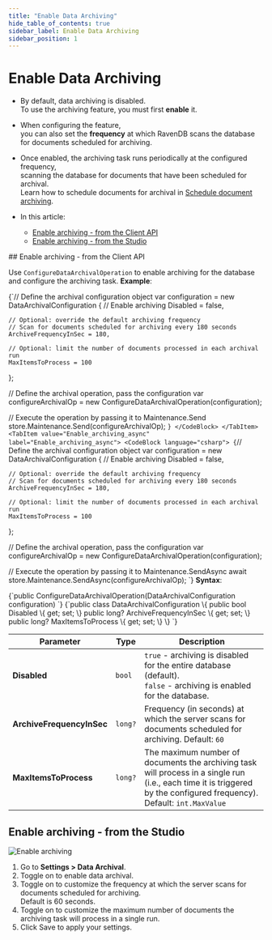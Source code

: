 ---
title: "Enable Data Archiving"
hide_table_of_contents: true
sidebar_label: Enable Data Archiving
sidebar_position: 1
---




# Enable Data Archiving
<LanguageSwitcher supportedLanguages={supportedLanguages} />
<LanguageContent language="csharp">

<Admonition type="note" title="">

* By default, data archiving is disabled.  
  To use the archiving feature, you must first **enable** it.
 
* When configuring the feature,  
  you can also set the **frequency** at which RavenDB scans the database for documents scheduled for archiving.

* Once enabled, the archiving task runs periodically at the configured frequency,  
  scanning the database for documents that have been scheduled for archival.  
  Learn how to schedule documents for archival in [Schedule document archiving](../data-archival/schedule-document-archiving.mdx).

* In this article:
  * [Enable archiving - from the Client API](../data-archival/enable-data-archiving.mdx#enable-archiving---from-the-client-api)
  * [Enable archiving - from the Studio](../data-archival/enable-data-archiving.mdx#enable-archiving---from-the-studio)  

</Admonition>
## Enable archiving - from the Client API
 
Use `ConfigureDataArchivalOperation` to enable archiving for the database and configure the archiving task.
**Example**:

<Tabs groupId='languageSyntax'>
<TabItem value="Enable_archiving" label="Enable_archiving">
<CodeBlock language="csharp">
{`// Define the archival configuration object
var configuration = new DataArchivalConfiguration
{
    // Enable archiving
    Disabled = false,

    // Optional: override the default archiving frequency
    // Scan for documents scheduled for archiving every 180 seconds 
    ArchiveFrequencyInSec = 180,
    
    // Optional: limit the number of documents processed in each archival run
    MaxItemsToProcess = 100 
};

// Define the archival operation, pass the configuration 
var configureArchivalOp = new ConfigureDataArchivalOperation(configuration);
    
// Execute the operation by passing it to Maintenance.Send
store.Maintenance.Send(configureArchivalOp);
`}
</CodeBlock>
</TabItem>
<TabItem value="Enable_archiving_async" label="Enable_archiving_async">
<CodeBlock language="csharp">
{`// Define the archival configuration object
var configuration = new DataArchivalConfiguration
{
    // Enable archiving
    Disabled = false,
    
    // Optional: override the default archiving frequency
    // Scan for documents scheduled for archiving every 180 seconds 
    ArchiveFrequencyInSec = 180,
    
    // Optional: limit the number of documents processed in each archival run
    MaxItemsToProcess = 100 
};

// Define the archival operation, pass the configuration 
var configureArchivalOp = new ConfigureDataArchivalOperation(configuration);
    
// Execute the operation by passing it to Maintenance.SendAsync
await store.Maintenance.SendAsync(configureArchivalOp);
`}
</CodeBlock>
</TabItem>
</Tabs>
**Syntax**:

<TabItem value="syntax_1" label="syntax_1">
<CodeBlock language="csharp">
{`public ConfigureDataArchivalOperation(DataArchivalConfiguration configuration)
`}
</CodeBlock>
</TabItem>

<TabItem value="syntax_2" label="syntax_2">
<CodeBlock language="csharp">
{`public class DataArchivalConfiguration
\{
    public bool Disabled \{ get; set; \}
    public long? ArchiveFrequencyInSec \{ get; set; \}
    public long? MaxItemsToProcess \{ get; set; \}
\}
`}
</CodeBlock>
</TabItem>

| Parameter                 | Type    | Description                                                                                                                                                            |
|---------------------------|---------|------------------------------------------------------------------------------------------------------------------------------------------------------------------------|
| **Disabled**              | `bool`  | `true` - archiving is disabled for the entire database (default).<br/>`false` - archiving is enabled for the database.                                                  |
| **ArchiveFrequencyInSec** | `long?` | Frequency (in seconds) at which the server scans for documents scheduled for archiving. Default: `60`                                                                  |
| **MaxItemsToProcess**     | `long?` | The maximum number of documents the archiving task will process in a single run (i.e., each time it is triggered by the configured frequency). Default: `int.MaxValue` |



## Enable archiving - from the Studio

![Enable archiving](./assets/enable-archiving.png)

1. Go to **Settings &gt; Data Archival**.
2. Toggle on to enable data archival.
3. Toggle on to customize the frequency at which the server scans for documents scheduled for archiving.  
   Default is 60 seconds.
4. Toggle on to customize the maximum number of documents the archiving task will process in a single run.
5. Click Save to apply your settings.




</LanguageContent>

<!---
### Document Archival
- [Overview](../data-archival/overview)
- [Schedule document archiving](../data-archival/schedule-document-archiving)
- [Archived documents and other features](../data-archival/archived-documents-and-other-features)
- [Unarchiving documents](../data-archival/unarchiving-documents)

### Configuration
- [Overview](../server/configuration/configuration-options#settings.json)
- [Database Settings](../studio/database/settings/database-settings#view-database-settings)

### Extensions
- [Document Expiration](../server/extensions/expiration)

### Patching
- [Patch By Query](../client-api/rest-api/queries/patch-by-query)


-->